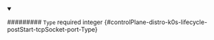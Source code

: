 
<details className="config-field" data-expandable="false" open>
<summary>

######### `Type` <span className="config-field-required" data-required="false">required</span> <span className="config-field-type">integer</span> <span className="config-field-default"></span> <span className="config-field-enum"></span> {#controlPlane-distro-k0s-lifecycle-postStart-tcpSocket-port-Type}



</summary>



</details>
